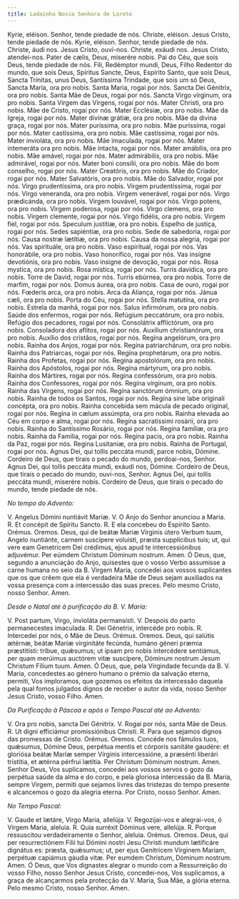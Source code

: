 ```yaml
---
title: Ladainha Nossa Senhora de Loreto
---
```


<div class="grid grid-cols-2 gap-5">
  <span class="col-6 dropcaps text-justify">Kyrie, eléison.</span>
  <span class="col-6 text-justify">Senhor, tende piedade de nós.</span>
  <span class="col-6 text-justify">Christe, eléison.</span>
  <span class="col-6 text-justify">Jesus Cristo, tende piedade de nós.</span>
  <span class="col-6 text-justify">Kyrie, eléison.</span>
  <span class="col-6 text-justify">Senhor, tende piedade de nós.</span>
  <span class="col-6 text-justify">Christe, áudi nos.</span>
  <span class="col-6 text-justify">Jesus Cristo, ouvi-nos.</span>
  <span class="col-6 text-justify">Christe, exáudi nos.</span>
  <span class="col-6 text-justify">Jesus Cristo, atendei-nos.</span>
  <span class="col-6 text-justify">Pater de cælis, Deus, miserére nobis.</span>
  <span class="col-6 text-justify">
    Pai do Céu, que sois Deus, tende piedade de nós.
  </span>
  <span class="col-6 text-justify">Fili, Redémptor mundi, Deus,</span>
  <span class="col-6 text-justify">
    Filho Redentor do mundo, que sois Deus,
  </span>
  <span class="col-6 text-justify">Spíritus Sancte, Deus,</span>
  <span class="col-6 text-justify">Espírito Santo, que sois Deus,</span>
  <span class="col-6 text-justify">Sancta Trínitas, unus Deus,</span>
  <span class="col-6 text-justify">
    Santíssima Trindade, que sois um só Deus,
  </span>
  <span class="col-6 text-justify">Sancta Maria, ora pro nobis.</span>
  <span class="col-6 text-justify">Santa Maria, rogai por nós.</span>
  <span class="col-6 text-justify">Sancta Dei Génitrix, ora pro nobis.</span>
  <span class="col-6 text-justify">Santa Mãe de Deus, rogai por nós.</span>
  <span class="col-6 text-justify">Sancta Virgo vírginum, ora pro nobis.</span>
  <span class="col-6 text-justify">
    Santa Virgem das Virgens, rogai por nós.
  </span>
  <span class="col-6 text-justify">Mater Christi, ora pro nobis.</span>
  <span class="col-6 text-justify">Mãe de Cristo, rogai por nós.</span>
  <span class="col-6 text-justify">Mater Ecclésiæ, ora pro nobis.</span>
  <span class="col-6 text-justify">Mãe da Igreja, rogai por nós.</span>
  <span class="col-6 text-justify">Mater divínæ grátiæ, ora pro nobis.</span>
  <span class="col-6 text-justify">Mãe da divina graça, rogai por nós.</span>
  <span class="col-6 text-justify">Mater puríssima, ora pro nobis.</span>
  <span class="col-6 text-justify">Mãe puríssima, rogai por nós.</span>
  <span class="col-6 text-justify">Mater castíssima, ora pro nobis.</span>
  <span class="col-6 text-justify">Mãe castíssima, rogai por nós.</span>
  <span class="col-6 text-justify">Mater invioláta, ora pro nobis.</span>
  <span class="col-6 text-justify">Mãe imaculada, rogai por nós.</span>
  <span class="col-6 text-justify">Mater intemeráta ora pro nobis.</span>
  <span class="col-6 text-justify">Mãe intacta, rogai por nós.</span>
  <span class="col-6 text-justify">Mater amábilis, ora pro nobis.</span>
  <span class="col-6 text-justify">Mãe amável, rogai por nós.</span>
  <span class="col-6 text-justify">Mater admirábilis, ora pro nobis.</span>
  <span class="col-6 text-justify">Mãe admirável, rogai por nós.</span>
  <span class="col-6 text-justify">Mater boni consílii, ora pro nobis.</span>
  <span class="col-6 text-justify">Mãe do bom conselho, rogai por nós.</span>
  <span class="col-6 text-justify">Mater Creatóris, ora pro nobis.</span>
  <span class="col-6 text-justify">Mãe do Criador, rogai por nós.</span>
  <span class="col-6 text-justify">Mater Salvatóris, ora pro nobis.</span>
  <span class="col-6 text-justify">Mãe do Salvador, rogai por nós.</span>
  <span class="col-6 text-justify">Virgo prudentíssima, ora pro nobis.</span>
  <span class="col-6 text-justify">Virgem prudentíssima, rogai por nós.</span>
  <span class="col-6 text-justify">Virgo veneranda, ora pro nobis.</span>
  <span class="col-6 text-justify">Virgem venerável, rogai por nós.</span>
  <span class="col-6 text-justify">Virgo prædicánda, ora pro nobis.</span>
  <span class="col-6 text-justify">Virgem louvável, rogai por nós.</span>
  <span class="col-6 text-justify">Virgo potens, ora pro nobis.</span>
  <span class="col-6 text-justify">Virgem poderosa, rogai por nós.</span>
  <span class="col-6 text-justify">Virgo clemens, ora pro nobis.</span>
  <span class="col-6 text-justify">Virgem clemente, rogai por nós.</span>
  <span class="col-6 text-justify">Virgo fidélis, ora pro nobis.</span>
  <span class="col-6 text-justify">Virgem fiel, rogai por nós.</span>
  <span class="col-6 text-justify">Speculum justitiæ, ora pro nobis.</span>
  <span class="col-6 text-justify">Espelho de justiça, rogai por nós.</span>
  <span class="col-6 text-justify">Sedes sapiéntiæ, ora pro nobis.</span>
  <span class="col-6 text-justify">Sede de sabedoria, rogai por nós.</span>
  <span class="col-6 text-justify">Causa nostræ lætítiæ, ora pro nobis.</span>
  <span class="col-6 text-justify">Causa da nossa alegria, rogai por nós.</span>
  <span class="col-6 text-justify">Vas spirituále, ora pro nobis.</span>
  <span class="col-6 text-justify">Vaso espiritual, rogai por nós.</span>
  <span class="col-6 text-justify">Vas honorábile, ora pro nobis.</span>
  <span class="col-6 text-justify">Vaso honorífico, rogai por nós.</span>
  <span class="col-6 text-justify">Vas insígne devotiónis, ora pro nobis.</span>
  <span class="col-6 text-justify">
    Vaso insigne de devoção, rogai por nós.
  </span>
  <span class="col-6 text-justify">Rosa mystica, ora pro nobis.</span>
  <span class="col-6 text-justify">Rosa mística, rogai por nós.</span>
  <span class="col-6 text-justify">Turris davídica, ora pro nobis.</span>
  <span class="col-6 text-justify">Torre de David, rogai por nós.</span>
  <span class="col-6 text-justify">Turris ebúrnea, ora pro nobis.</span>
  <span class="col-6 text-justify">Torre de marfim, rogai por nós.</span>
  <span class="col-6 text-justify">Domus áurea, ora pro nobis.</span>
  <span class="col-6 text-justify">Casa de ouro, rogai por nós.</span>
  <span class="col-6 text-justify">Fœderis arca, ora pro nobis.</span>
  <span class="col-6 text-justify">Arca da Aliança, rogai por nós.</span>
  <span class="col-6 text-justify">Jánua cæli, ora pro nobis.</span>
  <span class="col-6 text-justify">Porta do Céu, rogai por nós.</span>
  <span class="col-6 text-justify">Stella matutína, ora pro nobis.</span>
  <span class="col-6 text-justify">Estrela da manhã, rogai por nós.</span>
  <span class="col-6 text-justify">Salus infirmórum, ora pro nobis.</span>
  <span class="col-6 text-justify">Saúde dos enfermos, rogai por nós.</span>
  <span class="col-6 text-justify">Refúgium peccatórum, ora pro nobis.</span>
  <span class="col-6 text-justify">Refúgio dos pecadores, rogai por nós.</span>
  <span class="col-6 text-justify">
    Consolátrix afflictórum, ora pro nobis.
  </span>
  <span class="col-6 text-justify">
    Consoladora dos aflitos, rogai por nós.
  </span>
  <span class="col-6 text-justify">Auxílium christianórum, ora pro nobis.</span>
  <span class="col-6 text-justify">Auxílio dos cristãos, rogai por nós.</span>
  <span class="col-6 text-justify">Regína angelórum, ora pro nobis.</span>
  <span class="col-6 text-justify">Rainha dos Anjos, rogai por nós.</span>
  <span class="col-6 text-justify">Regína patriarchárum, ora pro nobis.</span>
  <span class="col-6 text-justify">Rainha dos Patriarcas, rogai por nós.</span>
  <span class="col-6 text-justify">Regína prophetárum, ora pro nobis.</span>
  <span class="col-6 text-justify">Rainha dos Profetas, rogai por nós.</span>
  <span class="col-6 text-justify">Regína apostolórum, ora pro nobis.</span>
  <span class="col-6 text-justify">Rainha dos Apóstolos, rogai por nós.</span>
  <span class="col-6 text-justify">Regína mártyrum, ora pro nobis.</span>
  <span class="col-6 text-justify">Rainha dos Mártires, rogai por nós.</span>
  <span class="col-6 text-justify">Regína confessórum, ora pro nobis.</span>
  <span class="col-6 text-justify">Rainha dos Confessores, rogai por nós.</span>
  <span class="col-6 text-justify">Regína vírginum, ora pro nobis.</span>
  <span class="col-6 text-justify">Rainha das Virgens, rogai por nós.</span>
  <span class="col-6 text-justify">
    Regína sanctórum ómnium, ora pro nobis.
  </span>
  <span class="col-6 text-justify">
    Rainha de todos os Santos, rogai por nós.
  </span>
  <span class="col-6 text-justify">
    Regína sine labe originali concépta, ora pro nobis.
  </span>
  <span class="col-6 text-justify">
    Rainha concebida sem mácula de pecado original, rogai por nós.
  </span>
  <span class="col-6 text-justify">
    Regína in cælum assúmpta, ora pro nobis.
  </span>
  <span class="col-6 text-justify">
    Rainha elevada ao Céu em corpo e alma, rogai por nós.
  </span>
  <span class="col-6 text-justify">
    Regína sacratíssimi rosárii, ora pro nobis.
  </span>
  <span class="col-6 text-justify">
    Rainha do Santíssimo Rosário, rogai por nós.
  </span>
  <span class="col-6 text-justify">Regína famíliæ, ora pro nobis.</span>
  <span class="col-6 text-justify">Rainha da Família, rogai por nós.</span>
  <span class="col-6 text-justify">Regína pacis, ora pro nobis.</span>
  <span class="col-6 text-justify">Rainha da Paz, rogai por nós.</span>
  <span class="col-6 text-justify">Regina Lusitaniæ, ora pro nobis.</span>
  <span class="col-6 text-justify">Rainha de Portugal, rogai por nós.</span>
  <span class="col-6 text-justify">
    Agnus Dei, qui tollis peccáta mundi, parce nobis, Dómine.
  </span>
  <span class="col-6 text-justify">
    Cordeiro de Deus, que tirais o pecado do mundo, perdoai-nos, Senhor.
  </span>
  <span class="col-6 text-justify">
    Agnus Dei, qui tollis peccáta mundi, exáudi nos, Dómine.
  </span>
  <span class="col-6 text-justify">
    Cordeiro de Deus, que tirais o pecado do mundo, ouvi-nos, Senhor.
  </span>
  <span class="col-6 text-justify">
    Agnus Dei, qui tollis peccáta mundi, miserére nobis.
  </span>
  <span class="col-6 text-justify">
    Cordeiro de Deus, que tirais o pecado do mundo, tende piedade de nós.
  </span>
</div>

<em>No tempo do Advento:</em>

<div class="grid grid-cols-2 gap-5">
  <span class="col-6 dropcaps text-justify">
    V. Angelus Dómini nuntiávit Mariæ.
  </span>
  <span class="col-6 text-justify">V. O Anjo do Senhor anunciou a Maria.</span>
  <span class="col-6 text-justify">
    <span class="text-danger">R.</span> Et concépit de Spíritu Sancto.
  </span>
  <span class="col-6 text-justify">
    <span class="text-danger">R.</span> E ela concebeu do Espírito Santo.
  </span>
  <span class="col-6 text-danger text-center"> Orémus.</span>
  <span class="col-6 text-danger text-center"> Oremos.</span>
  <span class="col-6 dropcaps text-justify">
    Deus, qui de beátæ Mariæ Vírginis útero Verbum tuum, Angelo nuntiánte,
    carnem suscípere voluísti, præsta supplícibus tuis; ut, qui vere eam
    Genetricem Dei crédimus, ejus apud te intercessiónibus adjuvémur. Per eúmdem
    Christum Dóminum nostrum. Amen.
  </span>
  <span class="col-6 dropcaps text-justify">
    Ó Deus, que, segundo a anunciação do Anjo, quisestes que o vosso Verbo
    assumisse a carne humana no seio da B. Virgem Maria, concedei aos vossos
    suplicantes que os que crêem que ela é verdadeira Mãe de Deus sejam
    auxiliados na vossa presença com a intercessão das suas preces. Pelo mesmo
    Cristo, nosso Senhor. Amen.
  </span>
</div>

<em>Desde o Natal até à purificação da B. V. Maria:</em>

<div class="grid grid-cols-2 gap-5">
  <span class="col-6 dropcaps text-justify">
    V. Post partum, Virgo, invioláta permansísti.
  </span>
  <span class="col-6 text-justify">
    V. Despois do parto permanecestes imaculada.
  </span>
  <span class="col-6 text-justify">
    <span class="text-danger">R.</span> Dei Génetrix, intercéde pro nobis.
  </span>
  <span class="col-6 text-justify">
    <span class="text-danger">R.</span> Intercedei por nós, ó Mãe de Deus.
  </span>
  <span class="col-6 text-danger text-center"> Orémus.</span>
  <span class="col-6 text-danger text-center"> Oremos.</span>
  <span class="col-6 dropcaps text-justify">
    Deus, qui salútis ætérnæ, beátæ Maríæ virginitáte fecúnda, humáno géneri
    præmia præstitísti: tríbue, quǽsumus; ut ipsam pro nobis intercédere
    sentiámus, per quam merúimus auctórem vitæ suscípere, Dóminum nostrum Jesum
    Christum Fílium tuum. Amen.
  </span>
  <span class="col-6 dropcaps text-justify">
    Ó Deus, que, pela Virgindade fecunda da B. V. Maria, concedestes ao género
    humano o prémio da salvação eterna, permiti, Vos imploramos, que gozemos os
    efeitos da intercessão daquela pela qual fomos julgados dignos de receber o
    autor da vida, nosso Senhor Jesus Cristo, vosso Filho. Amen.
  </span>
</div>

<em>Da Purificação à Páscoa e após o Tempo Pascal até ao Advento:</em>

<div class="grid grid-cols-2 gap-5">
  <span class="col-6 dropcaps text-justify">
    V. Ora pro nobis, sancta Dei Génitrix.
  </span>
  <span class="col-6 text-justify">V. Rogai por nós, santa Mãe de Deus.</span>
  <span class="col-6 text-justify">
    <span class="text-danger">R.</span> Ut digni efficiámur promissiónibus
    Christi.
  </span>
  <span class="col-6 text-justify">
    <span class="text-danger">R.</span> Para que sejamos dignos das promessas de
    Cristo.
  </span>
  <span class="col-6 text-danger text-center"> Orémus.</span>
  <span class="col-6 text-danger text-center"> Oremos.</span>
  <span class="col-6 dropcaps text-justify">
    Concéde nos fámulos tuos, quǽsumus, Dómine Deus, perpétua mentis et córporis
    sanitáte gaudére: et gloriósa beátæ Maríæ semper Vírginis intercessióne, a
    præsénti liberári tristítia, et ætérna pérfrui lætítia. Per Christum Dóminum
    nostrum. Amen.
  </span>
  <span class="col-6 dropcaps text-justify">
    Senhor Deus, Vos suplicamos, concedei aos vossos servos o gozo da perpétua
    saúde da alma e do corpo, e pela gloriosa intercessão da B. Maria, sempre
    Virgem, permiti que sejamos livres das tristezas do tempo presente e
    alcancemos o gozo da alegria eterna. Por Cristo, nosso Senhor. Amen.
  </span>
</div>

<em>No Tempo Pascal:</em>

<div class="grid grid-cols-2 gap-5">
  <span class="col-6 dropcaps text-justify">
    V. Gaude et lætáre, Virgo Maria, allelúja.
  </span>
  <span class="col-6 text-justify">
    V. Regozijai-vos e alegrai-vos, ó Virgem Maria, aleluia.
  </span>
  <span class="col-6 text-justify">
    <span class="text-danger">R.</span> Quia surréxit Dóminus vere, allelúja.
  </span>
  <span class="col-6 text-justify">
    <span class="text-danger">R.</span> Porque ressuscitou verdadeiramente o
    Senhor, aleluia.
  </span>
  <span class="col-6 text-danger text-center"> Orémus.</span>
  <span class="col-6 dropcaps text-center">Oremos.</span>
  <span class="col-6 dropcaps text-justify">
    Deus, qui per resurrectiónem Filii tui Dómini nostri Jesu Christi mundum
    lætificáre dignátus es: præsta, quǽsumus; ut, per ejus Genitrícem Vírginem
    Mariam, perpétuæ capiámus gáudia vitæ. Per eumdem Christum, Dóminum nostrum.
    Amen.
  </span>
  <span class="col-6 text-justify">
    Ó Deus, que Vos dignastes alegrar o mundo com a Ressurreição do vosso Filho,
    nosso Senhor Jesus Cristo, concedei-nos, Vos suplicamos, a graça de
    alcançarmos pela protecção da V. Maria, Sua Mãe, a glória eterna. Pelo mesmo
    Cristo, nosso Senhor. Amen.
  </span>
</div>
